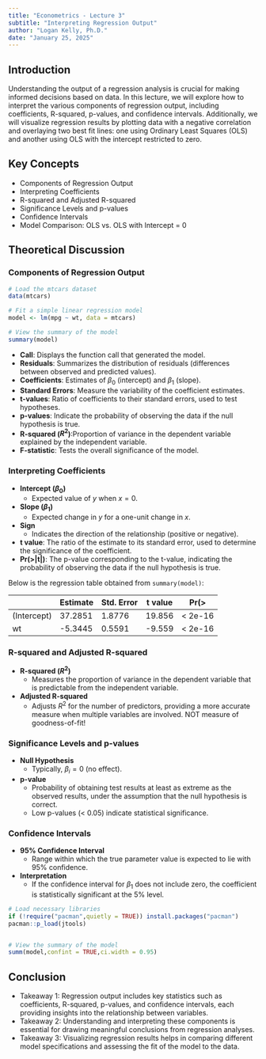 ```yaml
---
title: "Econometrics - Lecture 3"
subtitle: "Interpreting Regression Output"
author: "Logan Kelly, Ph.D."
date: "January 25, 2025"
---
```


## Introduction

Understanding the output of a regression analysis is crucial for making informed decisions based on data. In this lecture, we will explore how to interpret the various components of regression output, including coefficients, R-squared, p-values, and confidence intervals. Additionally, we will visualize regression results by plotting data with a negative correlation and overlaying two best fit lines: one using Ordinary Least Squares (OLS) and another using OLS with the intercept restricted to zero.

## Key Concepts

- Components of Regression Output
- Interpreting Coefficients
- R-squared and Adjusted R-squared
- Significance Levels and p-values
- Confidence Intervals
- Model Comparison: OLS vs. OLS with Intercept = 0

## Theoretical Discussion

### Components of Regression Output


```r
# Load the mtcars dataset
data(mtcars)

# Fit a simple linear regression model
model <- lm(mpg ~ wt, data = mtcars)

# View the summary of the model
summary(model)
```
- **Call**: Displays the function call that generated the model.
- **Residuals**: Summarizes the distribution of residuals (differences between observed and predicted values).
- **Coefficients**: Estimates of $\beta_0$ (intercept) and $\beta_1$ (slope).
- **Standard Errors**: Measure the variability of the coefficient estimates.
- **t-values**: Ratio of coefficients to their standard errors, used to test hypotheses.
- **p-values**: Indicate the probability of observing the data if the null hypothesis is true.
- **R-squared ($R^2$)**:Proportion of variance in the dependent variable explained by the independent variable.
- **F-statistic**: Tests the overall significance of the model.

### Interpreting Coefficients

- **Intercept ($\beta_0$)**
  - Expected value of $y$ when $x = 0$.
- **Slope ($\beta_1$)**
  - Expected change in $y$ for a one-unit change in $x$.
- **Sign**
  - Indicates the direction of the relationship (positive or negative).
- **t value**: The ratio of the estimate to its standard error, used to determine the significance of the coefficient.
- **Pr(>|t|)**: The p-value corresponding to the t-value, indicating the probability of observing the data if the null hypothesis is true.

Below is the regression table obtained from `summary(model)`:

|                 | Estimate | Std. Error | t value | Pr(>|t|) |
|-----------------|----------|------------|---------|----------|
| (Intercept)     | 37.2851  | 1.8776     | 19.856  | < 2e-16  |
| wt              | -5.3445  | 0.5591     | -9.559  | < 2e-16  |


### R-squared and Adjusted R-squared

- **R-squared ($R^2$)**
  - Measures the proportion of variance in the dependent variable that is predictable from the independent variable.
- **Adjusted R-squared**
  - Adjusts $R^2$ for the number of predictors, providing a more accurate measure when multiple variables are involved. NOT measure of goodness-of-fit!

### Significance Levels and p-values

- **Null Hypothesis**
  - Typically, $\beta_i = 0$ (no effect).
- **p-value**
  - Probability of obtaining test results at least as extreme as the observed results, under the assumption that the null hypothesis is correct.
  - Low p-values (< 0.05) indicate statistical significance.

### Confidence Intervals

- **95% Confidence Interval**
  - Range within which the true parameter value is expected to lie with 95% confidence.
- **Interpretation**
  - If the confidence interval for $\beta_1$ does not include zero, the coefficient is statistically significant at the 5% level.
  
```r
# Load necessary libraries
if (!require("pacman",quietly = TRUE)) install.packages("pacman")
pacman::p_load(jtools)


# View the summary of the model
summ(model,confint = TRUE,ci.width = 0.95)
```

## Conclusion

- Takeaway 1: Regression output includes key statistics such as coefficients, R-squared, p-values, and confidence intervals, each providing insights into the relationship between variables.
- Takeaway 2: Understanding and interpreting these components is essential for drawing meaningful conclusions from regression analyses.
- Takeaway 3: Visualizing regression results helps in comparing different model specifications and assessing the fit of the model to the data.
